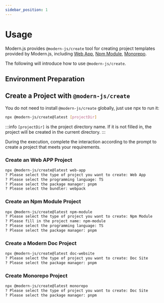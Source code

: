 ```yaml
---
sidebar_position: 1
---
```


# Usage

Modern.js provides `@modern-js/create` tool for creating project templates provided by Modern.js, including [Web App](https://modernjs.dev/), [Npm Module](https://modernjs.dev/module-tools), [Monorepo](/guides/topic-detail/monorepo/intro.html).

The following will introduce how to use `@modern-js/create`.

## Environment Preparation


<Prerequisites />

## Create a Project with `@modern-js/create`

You do not need to install `@modern-js/create` globally, just use npx to run it:

```bash
npx @modern-js/create@latest [projectDir]
```

:::info
`[projectDir]` is the project directory name. If it is not filled in, the project will be created in the current directory.
:::

During the execution, complete the interaction according to the prompt to create a project that meets your requirements.

### Create an Web APP Project

```bash
npx @modern-js/create@latest web-app
? Please select the type of project you want to create: Web App
? Please select the programming language: TS
? Please select the package manager: pnpm
? Please select the bundler: webpack
```

### Create an Npm Module Project

```bash
npx @modern-js/create@latest npm-module
? Please select the type of project you want to create: Npm Module
? Please fill in the project name: npm-module
? Please select the programming language: TS
? Please select the package manager: pnpm
```

### Create a Modern Doc Project

```bash
npx @modern-js/create@latest doc-website
? Please select the type of project you want to create: Doc Site
? Please select the package manager: pnpm
```

### Create Monorepo Project

```bash
npx @modern-js/create@latest monorepo
? Please select the type of project you want to create: Doc Site
? Please select the package manager: pnpm
```

